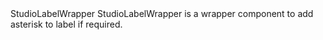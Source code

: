 
<Meta of={StudioLabelWrapperStories} />

<Heading level={1} size='small'>
  StudioLabelWrapper
</Heading>
<Paragraph>
  StudioLabelWrapper is a wrapper component to add asterisk to label if required.
</Paragraph>

<Canvas of={StudioLabelWrapperStories.Preview} />
